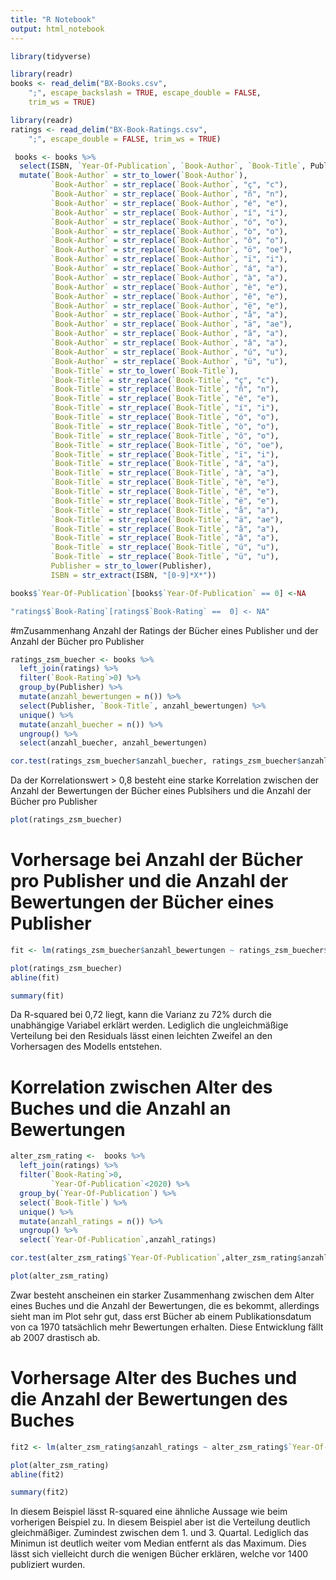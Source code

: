 ```yaml
---
title: "R Notebook"
output: html_notebook
---
```


```r
library(tidyverse)
```

```r
library(readr)
books <- read_delim("BX-Books.csv", 
    ";", escape_backslash = TRUE, escape_double = FALSE, 
    trim_ws = TRUE)
```

```r
library(readr)
ratings <- read_delim("BX-Book-Ratings.csv", 
    ";", escape_double = FALSE, trim_ws = TRUE)
```



```r
 books <- books %>%
  select(ISBN, `Year-Of-Publication`, `Book-Author`, `Book-Title`, Publisher) %>%
  mutate(`Book-Author` = str_to_lower(`Book-Author`), 
         `Book-Author` = str_replace(`Book-Author`, "ç", "c"),
         `Book-Author` = str_replace(`Book-Author`, "ñ", "n"),
         `Book-Author` = str_replace(`Book-Author`, "é", "e"),
         `Book-Author` = str_replace(`Book-Author`, "í", "i"),
         `Book-Author` = str_replace(`Book-Author`, "ó", "o"),
         `Book-Author` = str_replace(`Book-Author`, "ò", "o"),
         `Book-Author` = str_replace(`Book-Author`, "ô", "o"),
         `Book-Author` = str_replace(`Book-Author`, "ö", "oe"),
         `Book-Author` = str_replace(`Book-Author`, "ï", "i"),
         `Book-Author` = str_replace(`Book-Author`, "á", "a"),
         `Book-Author` = str_replace(`Book-Author`, "à", "a"),
         `Book-Author` = str_replace(`Book-Author`, "è", "e"),
         `Book-Author` = str_replace(`Book-Author`, "ê", "e"),
         `Book-Author` = str_replace(`Book-Author`, "ë", "e"),
         `Book-Author` = str_replace(`Book-Author`, "å", "a"),
         `Book-Author` = str_replace(`Book-Author`, "ä", "ae"),
         `Book-Author` = str_replace(`Book-Author`, "ã", "a"),
         `Book-Author` = str_replace(`Book-Author`, "â", "a"),
         `Book-Author` = str_replace(`Book-Author`, "ú", "u"),
         `Book-Author` = str_replace(`Book-Author`, "ü", "u"),
         `Book-Title` = str_to_lower(`Book-Title`),
         `Book-Title` = str_replace(`Book-Title`, "ç", "c"),
         `Book-Title` = str_replace(`Book-Title`, "ñ", "n"),
         `Book-Title` = str_replace(`Book-Title`, "é", "e"),
         `Book-Title` = str_replace(`Book-Title`, "í", "i"),
         `Book-Title` = str_replace(`Book-Title`, "ó", "o"),
         `Book-Title` = str_replace(`Book-Title`, "ò", "o"),
         `Book-Title` = str_replace(`Book-Title`, "ô", "o"),
         `Book-Title` = str_replace(`Book-Title`, "ö", "oe"),
         `Book-Title` = str_replace(`Book-Title`, "ï", "i"),
         `Book-Title` = str_replace(`Book-Title`, "á", "a"),
         `Book-Title` = str_replace(`Book-Title`, "à", "a"),
         `Book-Title` = str_replace(`Book-Title`, "è", "e"),
         `Book-Title` = str_replace(`Book-Title`, "ê", "e"),
         `Book-Title` = str_replace(`Book-Title`, "ë", "e"),
         `Book-Title` = str_replace(`Book-Title`, "å", "a"),
         `Book-Title` = str_replace(`Book-Title`, "ä", "ae"),
         `Book-Title` = str_replace(`Book-Title`, "ã", "a"),
         `Book-Title` = str_replace(`Book-Title`, "â", "a"),
         `Book-Title` = str_replace(`Book-Title`, "ú", "u"),
         `Book-Title` = str_replace(`Book-Title`, "ü", "u"),
         Publisher = str_to_lower(Publisher),
         ISBN = str_extract(ISBN, "[0-9]*X*")) 
```

```r
books$`Year-Of-Publication`[books$`Year-Of-Publication` == 0] <-NA
```

```r
"ratings$`Book-Rating`[ratings$`Book-Rating` ==  0] <- NA"
```

#mZusammenhang Anzahl der Ratings der Bücher eines Publisher und der Anzahl der Bücher pro Publisher
```r
ratings_zsm_buecher <- books %>%
  left_join(ratings) %>%
  filter(`Book-Rating`>0) %>%
  group_by(Publisher) %>%
  mutate(anzahl_bewertungen = n()) %>%
  select(Publisher, `Book-Title`, anzahl_bewertungen) %>%
  unique() %>%
  mutate(anzahl_buecher = n()) %>% 
  ungroup() %>%
  select(anzahl_buecher, anzahl_bewertungen)
```
```r
cor.test(ratings_zsm_buecher$anzahl_buecher, ratings_zsm_buecher$anzahl_bewertungen)
```
Da der Korrelationswert > 0,8 besteht eine starke Korrelation zwischen der Anzahl der Bewertungen der Bücher eines Publsihers und die Anzahl der Bücher pro Publisher 

```r
plot(ratings_zsm_buecher)
```
# Vorhersage bei Anzahl der Bücher pro Publisher und die Anzahl der Bewertungen der Bücher eines Publisher
```r
fit <- lm(ratings_zsm_buecher$anzahl_bewertungen ~ ratings_zsm_buecher$anzahl_buecher)
```

```r
plot(ratings_zsm_buecher)
abline(fit)
```


```r
summary(fit)
```
Da R-squared bei 0,72 liegt, kann die Varianz zu 72% durch die unabhängige Variabel erklärt werden. Lediglich die ungleichmäßige Verteilung bei den Residuals lässt einen leichten Zweifel an den Vorhersagen des Modells entstehen.

# Korrelation zwischen Alter des Buches und die Anzahl an Bewertungen
```r
alter_zsm_rating <-  books %>%
  left_join(ratings) %>%
  filter(`Book-Rating`>0,
         `Year-Of-Publication`<2020) %>%
  group_by(`Year-Of-Publication`) %>%
  select(`Book-Title`) %>%
  unique() %>%
  mutate(anzahl_ratings = n()) %>%
  ungroup() %>%
  select(`Year-Of-Publication`,anzahl_ratings)
```

```r
cor.test(alter_zsm_rating$`Year-Of-Publication`,alter_zsm_rating$anzahl_ratings)
```

```r
plot(alter_zsm_rating)
```
Zwar besteht anscheinen ein starker Zusammenhang zwischen dem Alter eines Buches und die Anzahl der Bewertungen, die es bekommt, allerdings sieht man im Plot sehr gut, dass erst Bücher ab einem Publikationsdatum von ca 1970 tatsächlich mehr Bewertungen erhalten. Diese Entwicklung fällt ab 2007 drastisch ab.

# Vorhersage Alter des Buches und die Anzahl der Bewertungen des Buches
```r
fit2 <- lm(alter_zsm_rating$anzahl_ratings ~ alter_zsm_rating$`Year-Of-Publication` )
```

```r
plot(alter_zsm_rating)
abline(fit2)
```
```r
summary(fit2)
```
In diesem Beispiel lässt R-squared eine ähnliche Aussage wie beim vorherigen Beispiel zu. In diesem Beispiel aber ist die Verteilung deutlich gleichmäßiger. Zumindest zwischen dem 1. und 3. Quartal. Lediglich das Minimun ist deutlich weiter vom Median entfernt als das Maximum. Dies lässt sich vielleicht durch die wenigen Bücher erklären, welche vor 1400 publiziert wurden.
